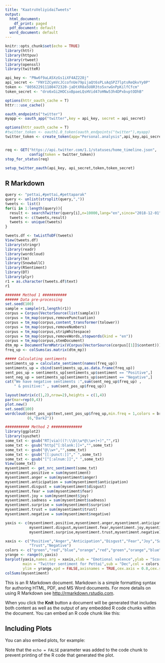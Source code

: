 ```yaml
---
title: "KaatruVeliyidaiTweets"
output:
  html_document:
    df_print: paged
  pdf_document: default
  word_document: default
---
```


```r
knitr::opts_chunk$set(echo = TRUE)
library(httr)
library(httpuv)
library(rtweet)
library(openssl)
library(twitteR)

api_key <- "PNw6f9aLA5XzGs1iXF4AZ228j"
api_secret <- "FNYIZCymVcJCcofnUe79pijaQt6sPLsAqSPZ7lptsReQkvYy0P"
token <- "805622911180472320-jaDtXR8a5U8R3to5xrwGnPpKilfCfcm"
token_secret <- "dro6xGi2HOCsxBpaeLQsHVid47oHNw53h4DPxbvptODhB"

options(httr_oauth_cache = T)
httr:::use_cache()

oauth_endpoints("twitter")
myapp <- oauth_app("twitter",key = api_key, secret = api_secret)

options(httr_oauth_cache = T)
#twitter_token <- oauth1.0_token(oauth_endpoints("twitter"),myapp)
twitter_token <- create_token(app="Personal.analysis",api_key,api_secret,token,token_secret)


req <- GET("https://api.twitter.com/1.1/statuses/home_timeline.json",
           config(token = twitter_token))
stop_for_status(req)

setup_twitter_oauth(api_key, api_secret,token,token_secret)
```


## R Markdown
```r

query <- "pettai,#pettai,#pettaparak"
query <- unlist(strsplit(query,","))
tweets <- list()
for(i in 1:length(query)){
  result <- searchTwitter(query[i],n=10000,lang="en",since="2018-12-01")
  tweets <- c(tweets,result)
  tweets <- unique(tweets)
}


```

```r
tweets.df <- twListToDF(tweets)
View(tweets.df)
library(stringr)
library(readr)
library(wordcloud)
library(tm)
library(SnowballC)
library(RSentiment)
library(DT)
library(plyr)
r1 = as.character(tweets.df$text)
r1
```
```r
####### Method 1 ###########
###### Data pre-processing
set.seed(100)
sample = sample(r1,length(r1))
corpus = Corpus(VectorSource(list(sample)))
corpus = tm_map(corpus,removePunctuation)
corpus = tm_map(corpus,content_transformer(tolower))
corpus = tm_map(corpus,removeNumbers)
corpus = tm_map(corpus,stripWhitespace)
corpus = tm_map(corpus,removeWords,stopwords(kind = "en"))
corpus = tm_map(corpus,stemDocument)
dtm_mp = DocumentTermMatrix(VCorpus(VectorSource(corpus[[1]]$content)))
freq_up <- colSums(as.matrix(dtm_mp))

##### Calculating sentiments
sentiments_up = calculate_sentiment(names(freq_up))
sentiments_up = cbind(sentiments_up,as.data.frame(freq_up))
sent_pos_up = sentiments_up[sentiments_up$sentiment == "Positive",]
sent_neg_up = sentiments_up[sentiments_up$sentiment == "Negative",]
cat("We have negative sentiments :",sum(sent_neg_up$freq_up) , 
    " & positive:" , sum(sent_pos_up$freq_up))

layout(matrix(c(1,2),nrow=2),heights = c(1,4))
par(mar=rep(0,4))
plot.new()
set.seed(100)
wordcloud(sent_pos_up$text,sent_pos_up$freq_up,min.freq = 1,colors = brewer.pal
          (6,"Dark2"))
```
```r
########### Method 2 ##############
library(ggplot2)
library(syuzhet)
some_txt <- gsub("RT|via)((?:\\b\\w*@\\w+)+)","",r1)
some_txt <- gsub("http[^[:blank:]]+","",some_txt)
some_txt <- gsub("@\\w+","",some_txt)
some_txt <- gsub("[[:punct:]]"," ",some_txt)
some_txt <- gsub("[^[:alnum:]]"," ",some_txt)
View(some_txt)
mysentiment <- get_nrc_sentiment(some_txt)
mysentiment.positive = sum(mysentiment)
mysentiment.anger = sum(mysentiment$anger)
mysentiment.anticipation = sum(mysentiment$anticipation)
mysentiment.disgust = sum(mysentiment$disgust)
mysentiment.fear = sum(mysentiment$fear)
mysentiment.joy = sum(mysentiment$joy)
mysentiment.sadness = sum(mysentiment$sadness)
mysentiment.surprise = sum(mysentiment$surprise)
mysentiment.trust = sum(mysentiment$trust)
mysentiment.negative = sum(mysentiment$negative)

yaxis <- c(mysentiment.positive,mysentiment.anger,mysentiment.anticipation,
           mysentiment.disgust,mysentiment.fear,mysentiment.joy,mysentiment.sadness,
           mysentiment.surprise,mysentiment.trust,mysentiment.negative)

xaxis <- c("Positive","Anger","Anticipation","Disgust","Fear","Joy","Sadness","Surprise",
           "Trust","Negative")
colors <- c("green","red","blue","orange","red","green","orange","blue","green","red")
yrange <- range(0,yaxis)
barplot(yaxis,names.arg = xaxis,xlab = "Emotional valence",ylab = "Score",
        main = "Twitter sentiment for Pettai",sub = "Dec",col = colors,border = "black",
        ylim = yrange,xpd = FALSE,axisnames = TRUE,cex.axis = 0.8,cex.sub = 0.8,col.sub = "blue")
colSums(mysentiment)


```

This is an R Markdown document. Markdown is a simple formatting syntax for authoring HTML, PDF, and MS Word documents. For more details on using R Markdown see <http://rmarkdown.rstudio.com>.

When you click the **Knit** button a document will be generated that includes both content as well as the output of any embedded R code chunks within the document. You can embed an R code chunk like this:


## Including Plots

You can also embed plots, for example:

Note that the `echo = FALSE` parameter was added to the code chunk to prevent printing of the R code that generated the plot.


